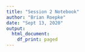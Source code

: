 ```yaml
---
title: "Session 2 Notebook"
author: "Brian Roepke"
date: "Sept 13, 2020"
output:
  html_document:
    df_print: paged
---
```



